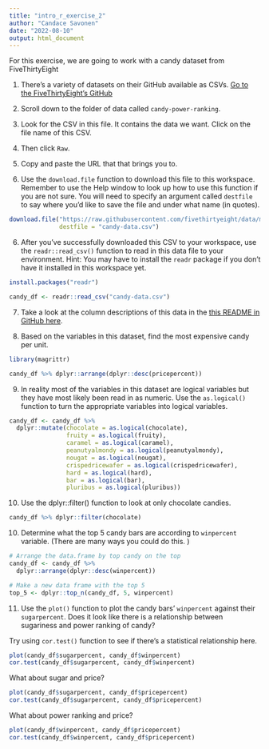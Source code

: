 ```yaml
---
title: "intro_r_exercise_2"
author: "Candace Savonen"
date: "2022-08-10"
output: html_document
---
```


For this exercise, we are going to work with a candy dataset from FiveThirtyEight 

1. There's a variety of datasets on their GitHub available as CSVs.
[Go to the FiveThirtyEight's GitHub](https://github.com/fivethirtyeight/data)

2. Scroll down to the folder of data called `candy-power-ranking`. 

3. Look for the CSV in this file. It contains the data we want. Click on the file name of this CSV.

4. Then click `Raw`.

5. Copy and paste the URL that that brings you to.

6. Use the `download.file` function to download this file to this workspace. Remember to use the Help window to look up how to use this function if you are not sure. You will need to specify an argument called `destfile` to say where you'd like to save the file and under what name (in quotes). 

```r
download.file("https://raw.githubusercontent.com/fivethirtyeight/data/master/candy-power-ranking/candy-data.csv",
              destfile = "candy-data.csv")
```

6. After you've successfully downloaded this CSV to your workspace, use the `readr::read_csv()` function to read in this data file to your environment. 
Hint: You may have to install the `readr` package if you don't have it installed in this workspace yet. 

```r
install.packages("readr")
```

```r
candy_df <- readr::read_csv("candy-data.csv")
```
7. Take a look at the column descriptions of this data in the [this README in GitHub here](https://github.com/fivethirtyeight/data/tree/master/candy-power-ranking). 

8. Based on the variables in this dataset, find the most expensive candy per unit. 

```r
library(magrittr)

candy_df %>% dplyr::arrange(dplyr::desc(pricepercent))
```

9. In reality most of the variables in this dataset are logical variables but they have most likely been read in as numeric. Use the `as.logical()` function to turn the appropriate variables into logical variables.

```r
candy_df <- candy_df %>% 
  dplyr::mutate(chocolate = as.logical(chocolate), 
                fruity = as.logical(fruity), 
                caramel = as.logical(caramel), 
                peanutyalmondy = as.logical(peanutyalmondy), 
                nougat = as.logical(nougat), 
                crispedricewafer = as.logical(crispedricewafer), 
                hard = as.logical(hard), 
                bar = as.logical(bar), 
                pluribus = as.logical(pluribus))
```


10. Use the dplyr::filter() function to look at only chocolate candies. 

```r
candy_df %>% dplyr::filter(chocolate)
```

10. Determine what the top 5 candy bars are according to `winpercent` variable. (There are many ways you could do this. )

```r
# Arrange the data.frame by top candy on the top
candy_df <- candy_df %>% 
  dplyr::arrange(dplyr::desc(winpercent))
```

```r
# Make a new data frame with the top 5
top_5 <- dplyr::top_n(candy_df, 5, winpercent)
```

11. Use the `plot()` function to plot the candy bars' `winpercent` against their `sugarpercent`. Does it look like there is a relationship between sugariness and power ranking of candy? 

Try using `cor.test()` function to see if there's a statistical relationship here. 

```r
plot(candy_df$sugarpercent, candy_df$winpercent)
cor.test(candy_df$sugarpercent, candy_df$winpercent)
```

What about sugar and price? 

```r
plot(candy_df$sugarpercent, candy_df$pricepercent)
cor.test(candy_df$sugarpercent, candy_df$pricepercent)
```
What about power ranking and price? 

```r
plot(candy_df$winpercent, candy_df$pricepercent)
cor.test(candy_df$winpercent, candy_df$pricepercent)
```
